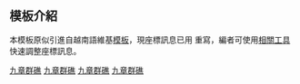 <includeonly><!-- 在這裡加入模板的保護標識 --></includeonly><noinclude>{{Documentation subpage}}</noinclude>
<!-- 在本行下編輯模板說明 -->
== 模板介紹 ==
本模板原似引進自越南語維基[https://vi.wikipedia.org/w/index.php?title=B%E1%BA%A3n_m%E1%BA%ABu:C%E1%BB%A5m_Sinh_T%E1%BB%93n&oldid=11140992 模板{{lang|vi|Cụm Sinh Tồn}}]，現座標訊息已用{{tlx|Image_label}} 重寫，編者可使用[https://sites.google.com/site/mujibab2/labelledimageeditor 相關工具]快速調整座標訊息。
<!--
== 參數及使用方法 ==

== 範例 ==

== 注意事项 ==

== 參見 ==

== 给模板编辑者的说明 ==
=== 模板结构 ===
=== 实现方法 ===
=== 编辑注意 ===
-->
<includeonly>
<!-- 本行下加入模板的分類 -->
[[Category:地图模板|九章群礁]]
[[Category:地理位置图模板|九章群礁]]
[[Category:中国地理位置图模板|九章群礁]]
[[Category:南沙群岛|九章群礁]]

</includeonly>